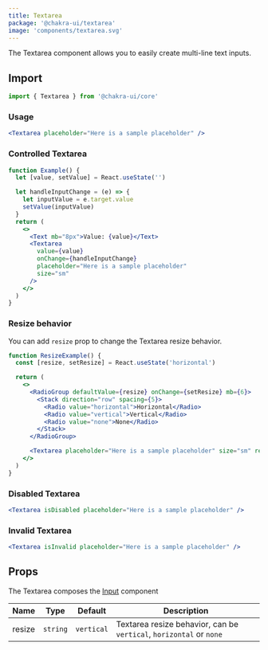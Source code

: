 ```yaml
---
title: Textarea
package: '@chakra-ui/textarea'
image: 'components/textarea.svg'
---
```


The Textarea component allows you to easily create multi-line text inputs.

## Import

```js
import { Textarea } from '@chakra-ui/core'
```

### Usage

```jsx
<Textarea placeholder="Here is a sample placeholder" />
```

### Controlled Textarea

```jsx
function Example() {
  let [value, setValue] = React.useState('')

  let handleInputChange = (e) => {
    let inputValue = e.target.value
    setValue(inputValue)
  }
  return (
    <>
      <Text mb="8px">Value: {value}</Text>
      <Textarea
        value={value}
        onChange={handleInputChange}
        placeholder="Here is a sample placeholder"
        size="sm"
      />
    </>
  )
}
```

### Resize behavior

You can add `resize` prop to change the Textarea resize behavior.

```jsx
function ResizeExample() {
  const [resize, setResize] = React.useState('horizontal')

  return (
    <>
      <RadioGroup defaultValue={resize} onChange={setResize} mb={6}>
        <Stack direction="row" spacing={5}>
          <Radio value="horizontal">Horizontal</Radio>
          <Radio value="vertical">Vertical</Radio>
          <Radio value="none">None</Radio>
        </Stack>
      </RadioGroup>

      <Textarea placeholder="Here is a sample placeholder" size="sm" resize={resize} />
    </>
  )
}
```

### Disabled Textarea

```jsx
<Textarea isDisabled placeholder="Here is a sample placeholder" />
```

### Invalid Textarea

```jsx
<Textarea isInvalid placeholder="Here is a sample placeholder" />
```

## Props

The Textarea composes the [Input](/input) component

| Name   | Type     | Default    | Description                                                         |
| ------ | -------- | ---------- | ------------------------------------------------------------------- |
| resize | `string` | `vertical` | Textarea resize behavior, can be `vertical`, `horizontal` or `none` |
